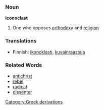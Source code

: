=== Noun ===

'''iconoclast'''

# One who opposes [[orthodoxy]] and [[religion]]

===Translations===

*Finnish: [[ikonoklasti]], [[kuvainraastaja]]

=== Related Words ===
*[[antichrist]]
*[[rebel]]
*[[radical]]
*[[dissenter]]
[[Category:Greek derivations]]